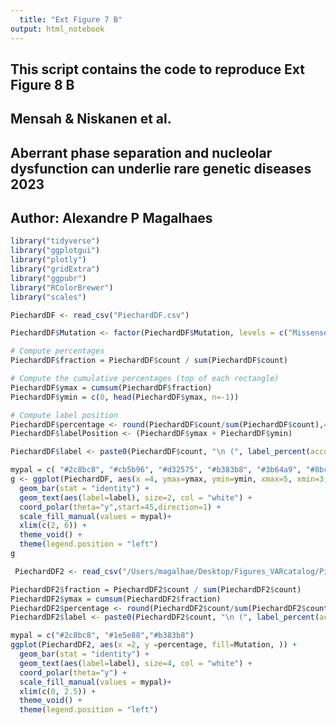 ```yaml
---
  title: "Ext Figure 7 B"
output: html_notebook
---
```

####################################################################################################
## This script contains the code to reproduce Ext Figure 8 B                                      ##
## Mensah & Niskanen et al.                                                                       ##
## Aberrant phase separation and nucleolar dysfunction can underlie rare genetic diseases 2023    ##
## Author: Alexandre P Magalhaes                                                                  ##
####################################################################################################



```r
library("tidyverse")
library("ggplotgui")
library("plotly")
library("gridExtra")
library("ggpubr")
library("RColorBrewer")
library("scales")
```

```r
PiechardDF <- read_csv("PiechardDF.csv")
```
```r
PiechardDF$Mutation <- factor(PiechardDF$Mutation, levels = c("Missense variant","Others", "Synonymous variant", "Stop gained", "Frameshift variant", "Inframe deletion", "Inframe insertion", "Stop lost"))
```

```r
# Compute percentages
PiechardDF$fraction = PiechardDF$count / sum(PiechardDF$count)

# Compute the cumulative percentages (top of each rectangle)
PiechardDF$ymax = cumsum(PiechardDF$fraction)
PiechardDF$ymin = c(0, head(PiechardDF$ymax, n=-1))
```
```r
# Compute label position
PiechardDF$percentage <- round(PiechardDF$count/sum(PiechardDF$count),4)*100
PiechardDF$labelPosition <- (PiechardDF$ymax + PiechardDF$ymin)
```
```r
PiechardDF$label <- paste0(PiechardDF$count, "\n (", label_percent(accuracy = 0.01)(PiechardDF$fraction), ")")
```

```r
mypal = c( "#2c8bc8", "#cb5b96", "#d32575", "#b383b8", "#3b64a9", "#8bcc7e", "#f6bc63", "#7290c2")
g <- ggplot(PiechardDF, aes(x =4, ymax=ymax, ymin=ymin, xmax=5, xmin=3, y = fraction, fill=Mutation, )) +
  geom_bar(stat = "identity") +
  geom_text(aes(label=label), size=2, col = "white") +
  coord_polar(theta="y",start=45,direction=1) +
  scale_fill_manual(values = mypal)+
  xlim(c(2, 6)) +
  theme_void() +
  theme(legend.position = "left")
g
```
```r
 PiechardDF2 <- read_csv("/Users/magalhae/Desktop/Figures_VARcatalog/PieChart/PiechardDF2.csv")
```
```r
PiechardDF2$fraction = PiechardDF2$count / sum(PiechardDF2$count)
PiechardDF2$ymax = cumsum(PiechardDF2$fraction)
PiechardDF2$percentage <- round(PiechardDF2$count/sum(PiechardDF2$count),4)*100
PiechardDF2$label <- paste0(PiechardDF2$count, "\n (", label_percent(accuracy = 0.01)(PiechardDF2$fraction), ")")
```
```r
mypal = c("#2c8bc8", "#1e5e88","#b383b8")
ggplot(PiechardDF2, aes(x =2, y =percentage, fill=Mutation, )) +
  geom_bar(stat = "identity") +
  geom_text(aes(label=label), size=4, col = "white") +
  coord_polar(theta="y") +
  scale_fill_manual(values = mypal)+
  xlim(c(0, 2.5)) +
  theme_void() +
  theme(legend.position = "left")
```